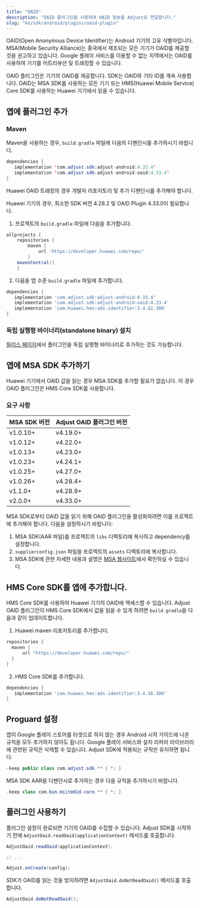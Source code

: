 ```yaml
---
title: "OAID"
description: "OAID 플러그인을 사용하여 OAID 정보를 Adjust로 전달합니다."
slug: "ko/sdk/android/plugins/oaid-plugin"
---
```


OAID\(Open Anonymous Device Identifier\)는 Android 기기의 고유 식별자입니다. MSA\(Mobile Security Alliance\)는 중국에서 제조되는 모든 기기가 OAID를 제공할 것을 권고하고 있습니다. Google 플레이 서비스를 이용할 수 없는 지역에서는 OAID를 사용하여 기기를 어트리뷰션 및 트래킹할 수 있습니다.

OAID 플러그인은 기기의 OAID를 제공합니다. SDK는 OAID와 기타 ID를 계속 사용합니다. OAID는 MSA SDK를 사용하는 모든 기기 또는 HMS\(Huawei Mobile Service\) Core SDK를 사용하는 Huawei 기기에서 읽을 수 있습니다.

## 앱에 플러그인 추가

### Maven

Maven을 사용하는 경우, `build.gradle` 파일에 다음의 디펜던시를 추가하시기 바랍니다.

```java
dependencies {
   implementation 'com.adjust.sdk:adjust-android:4.33.4'
   implementation 'com.adjust.sdk:adjust-android-oaid:4.33.4'
}
```

Huawei OAID 트래킹의 경우 개발자 리포지토리 및 추가 디펜던시를 추가해야 합니다.

<Callout type="important">

Huawei 기기의 경우, 최소한 SDK 버전 4\.28\.2 및 OAID Plugin 4\.33\.0이 필요합니다.

</Callout>

1. 프로젝트의 `build.gradle` 파일에 다음을 추가합니다.

```groovy
allprojects {
    repositories {
        maven {
            url 'https://developer.huawei.com/repo/'
        }
    mavenCentral()
    }
```

2. 다음을 앱 수준 `build.gradle` 파일에 추가합니다.

```groovy
dependencies {
   implementation 'com.adjust.sdk:adjust-android:4.33.4'
   implementation 'com.adjust.sdk:adjust-android-oaid:4.33.4'
   implementation 'com.huawei.hms:ads-identifier:3.4.62.300'
}
```

### 독립 실행형 바이너리\(standalone binary\) 설치

[릴리스 페이지](https://github.com/adjust/android_sdk/releases)에서 플러그인을 독립 실행형 바이너리로 추가하는 것도 가능합니다.

## 앱에 MSA SDK 추가하기

<Callout type="note">

Huawei 기기에서 OAID 값을 읽는 경우 MSA SDK를 추가할 필요가 없습니다. 이 경우 OAID 플러그인은 HMS Core SDK를 사용합니다.

</Callout>

### 요구 사항

| MSA SDK 버전 | Adjust OAID 플러그인 버전 |
| ------------ | ------------------------- |
| v1\.0\.10\+  | v4\.19\.0\+               |
| v1\.0\.12\+  | v4\.22\.0\+               |
| v1\.0\.13\+  | v4\.23\.0\+               |
| v1\.0\.23\+  | v4\.24\.1\+               |
| v1\.0\.25\+  | v4\.27\.0\+               |
| v1\.0\.26\+  | v4\.28\.4\+               |
| v1\.1\.0\+   | v4\.28\.9\+               |
| v2\.0\.0\+   | v4\.33\.0\+               |

MSA SDK로부터 OAID 값을 읽기 위해 OAID 플러그인을 활성화하려면 이를 프로젝트에 추가해야 합니다. 다음을 설정하시기 바랍니다:

1. MSA SDK\(AAR 파일\)를 프로젝트의 `libs` 디렉토리에 복사하고 dependency를 설정합니다.
2. `supplierconfig.json` 파일을 프로젝트의 `assets` 디렉토리에 복사합니다.
3. MSA SDK에 관한 자세한 내용과 설명은 [MSA 웹사이트](http://www.msa-alliance.cn/col.jsp?id=120)에서 확인하실 수 있습니다.

## HMS Core SDK를 앱에 추가합니다.

HMS Core SDK를 사용하여 Huawei 기기의 OAID에 액세스할 수 있습니다. Adjust OAID 플러그인이 HMS Core SDK에서 값을 읽을 수 있게 하려면 `build.gradle`을 다음과 같이 업데이트합니다.

1. Huawei maven 리포지토리를 추가합니다.

```groovy
repositories {
  maven {
      url "https://developer.huawei.com/repo/"
  }
}
```

2. HMS Core SDK를 추가합니다.

```groovy
dependencies {
   implementation 'com.huawei.hms:ads-identifier:3.4.56.300'
}
```

## Proguard 설정

앱이 Google 플레이 스토어를 타겟으로 하지 않는 경우 Android 시작 가이드에 나온 규칙을 모두 추가하지 않아도 됩니다. Google 플레이 서비스와 설치 리퍼러 라이브러리에 관련된 규칙은 삭제할 수 있습니다. Adjust SDK에 적용되는 규칙만 유지하면 됩니다.

```java
-keep public class com.adjust.sdk.** { *; }
```

MSA SDK AAR을 디펜던시로 추가하는 경우 다음 규칙을 추가하시기 바랍니다.

```java
-keep class com.bun.miitmdid.core.** { *; }
```

## 플러그인 사용하기

플러그인 설정이 완료되면 기기의 OAID를 수집할 수 있습니다. Adjust SDK를 시작하기 전에 `AdjustOaid.readOaid(applicationContext)` 메서드를 호출합니다.

<Tabs>

<Tab title="Java">

```java
AdjustOaid.readOaid(applicationContext);

// ...

Adjust.onCreate(config);
```

</Tab>

</Tabs>

SDK가 OAID를 읽는 것을 방지하려면 `AdjustOaid.doNotReadOaid()` 메서드를 호출합니다.

<Tabs>

<Tab title="Java">

```java
AdjustOaid.doNotReadOaid();

```

</Tab>

</Tabs>
